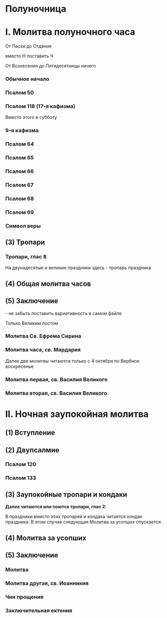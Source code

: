 
# Полуночница

# I. Молитва полуночного часа

<MdxLoader src="Shared/Vozglas" />

<MdxLoader src="Shared/SlavaTebe" />

<MdxLoader src="Shared/ParaklitChit" />

От Пасхи до Отдания

<MdxLoader src="Shared/EasterTroparion3x" /> вместо Н поставить Ч

От Вознесения до Пятидесятницы ничего

### Обычное начало

<MdxLoader src="Shared/ObichnoeNachalo" />

### Псалом 50

<MdxLoader src="Shared/Psalm50" />

### Псалом 118 (17-я кафизма)

<MdxLoader src="Shared/Psalm118" />

Вместо этого в субботу

### 9-я кафизма

### Псалом 64

<MdxLoader src="Shared/Psalm64" />

### Псалом 65

<MdxLoader src="Shared/Psalm65" />

### Псалом 66

<MdxLoader src="Shared/Psalm66" />

<MdxLoader src="Shared/BetweenStats" />

### Псалом 67

<MdxLoader src="Shared/Psalm67" />

<MdxLoader src="Shared/BetweenStats" />

### Псалом 68

<MdxLoader src="Shared/Psalm68" />

### Псалом 69

<MdxLoader src="Shared/Psalm69" />

### Символ веры

<MdxLoader src="Shared/SimvolVery" />

## (3) Тропари

<MdxLoader src="Shared/STrisvatogo" />

### Тропари, глас 8

<MdxLoader src="Polunochnica/TroparPolunochnica" />

На двунадесятые и великие праздники здесь - тропарь праздника

<MdxLoader src="Shared/GospodiPomiluy40" />

## (4) Общая молитва часов

<MdxLoader src="Shared/MolitvaChasov" />

## (5) Заключение

<MdxLoader src="Shared/ZakluchenieChasov" /> - не забыть поставить вариативность в самом файле

Только Великим постом

### Молитва Св. Ефрема Сирина

<MdxLoader src="Shared/EfremSirin" />

### Молитва часа, св. Мардария

<MdxLoader src="Shared/MolitvaChasaMardariya" />

Далее две молитвы читаются только с 4 октября по Вербное воскресенье

### Молитва первая, св. Василия Великого

<MdxLoader src="Polunochnica/MolitvaVV1" />

### Молитва вторая, св. Василия Великого

<MdxLoader src="Polunochnica/MolitvaVV2" />

# II. Ночная заупокойная молитва

## (1) Вступление

<MdxLoader src="Shared/Pridite3" />

## (2) Двупсалмие

### Псалом 120

<MdxLoader src="Shared/Psalm120" />

### Псалом 133

<MdxLoader src="Shared/Psalm133" />

## (3) Заупокойные тропари и кондаки

<MdxLoader src="Shared/STrisvatogo" />

**Далее читаются или поются тропари, глас 2:**

<MdxLoader src="Polunochnica/TroparPolunochnica2" />

В праздники вместо этих тропарей и кондака читается кондак праздника. В этом случае следующая Молитва за усопших опускается.

<MdxLoader src="Shared/GospodiPomiluy12" />

## (4) Молитва за усопших

<MdxLoader src="Polunochnica/MolitvaZaUsopshih" />

## (5) Заключение

### Молитва

<MdxLoader src="Polunochnica/Molitva" />

### Молитва другая, св. Иоанникия

<MdxLoader src="Polunochnica/MolitvaIoannikiya" />

<MdxLoader src="Polunochnica/OtpustMaliy" />

### Чин прощения

<MdxLoader src="Shared/ChinProscheniya" />

### Заключительная ектения

<MdxLoader src="Shared/ZakluchEkteniya" />
